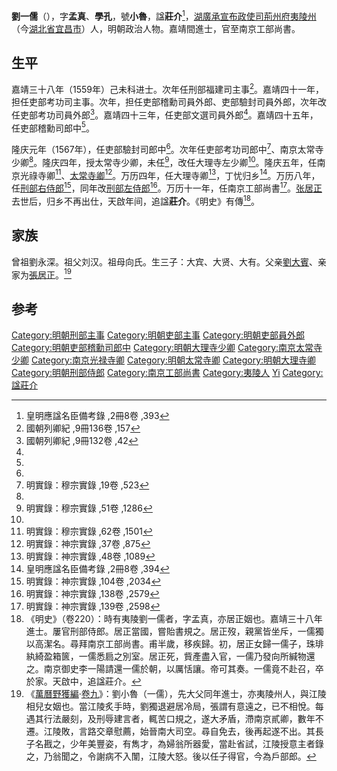 {{明清人物信息框
| 姓名 = 劉一儒
| 原名 =
| 圖片名稱 = 
| 圖片大小 = 220px
| 圖片說明 = 
| 最高職務 = 南京工部尚書
| 國家 = 大明
| 爵位 =
| 籍貫 = [[湖廣承宣布政使司|湖廣承宣布政使司]][[荊州府|荊州府]][[夷陵州|夷陵州]]
| 族裔 = 漢族
| 旗籍 = 
| 字號 = 字孟真，一字學孔
| 室名 = 
| 諡號 = 莊介（天啟間追諡）
| 出生日期 = 生年不詳
| 出生地點 = [[湖廣|湖廣]][[夷陵州|夷陵州]]
| 逝世日期 = [[萬曆|萬曆]]十三年（1585年）
| 逝世地點 = [[湖廣|湖廣]][[夷陵州|夷陵州]]
| 墓葬 =
| 配偶 =
| 親屬 = （親家）[[張居正|張居正]]
| 出身 = 
*嘉靖三十七年戊午科舉人
*嘉靖三十八年己未科進士出身
| 經歷 = 
| 著作 =
}}
'''劉一儒'''（{{bd|？||1585年}}），字'''孟真'''、'''學孔'''，號'''小魯'''，諡'''莊介'''<ref>皇明應諡名臣備考錄 ,2冊8卷 ,393</ref>，[[湖廣承宣布政使司|湖廣承宣布政使司]][[荊州府|荊州府]][[夷陵州|夷陵州]]（今[[湖北省|湖北省]][[宜昌市|宜昌市]]）人，明朝政治人物。嘉靖間進士，官至南京工部尚書。

==生平==
嘉靖三十八年（1559年）己未科进士。次年任刑部福建司主事<ref name="國朝列卿紀 ,9冊136卷 ,157">國朝列卿紀 ,9冊136卷 ,157</ref>。嘉靖四十一年，担任吏部考功司主事。次年，担任吏部稽勳司員外郎、吏部驗封司員外郎，次年改任吏部考功司員外郎<ref name="國朝列卿紀 ,9冊132卷 ,42">國朝列卿紀 ,9冊132卷 ,42</ref>。嘉靖四十三年，任吏部文選司員外郎<ref name="國朝列卿紀 ,9冊136卷 ,157"/>。嘉靖四十五年，任吏部稽勳司郎中<ref name="國朝列卿紀 ,9冊132卷 ,42"/>。

隆庆元年（1567年），任吏部驗封司郎中<ref name="國朝列卿紀 ,9冊132卷 ,42"/>。次年任吏部考功司郎中<ref name="明實錄：穆宗實錄 ,19卷 ,523">明實錄：穆宗實錄 ,19卷 ,523</ref>、南京太常寺少卿<ref name="明實錄：穆宗實錄 ,19卷 ,523"/>。隆庆四年，授太常寺少卿，未任<ref name="明實錄：穆宗實錄 ,51卷 ,1286">明實錄：穆宗實錄 ,51卷 ,1286</ref>，改任大理寺左少卿<ref name="明實錄：穆宗實錄 ,51卷 ,1286"/>。隆庆五年，任南京光祿寺卿<ref>明實錄：穆宗實錄 ,62卷 ,1501</ref>、[[太常寺卿|太常寺卿]]<ref>明實錄：神宗實錄 ,37卷 ,875</ref>。万历四年，任大理寺卿<ref>明實錄：神宗實錄 ,48卷 ,1089</ref>，丁忧归乡<ref>皇明應諡名臣備考錄 ,2冊8卷 ,394</ref>。万历八年，任[[刑部右侍郎|刑部右侍郎]]<ref>明實錄：神宗實錄 ,104卷 ,2034</ref>，同年改[[刑部左侍郎|刑部左侍郎]]<ref>明實錄：神宗實錄 ,138卷 ,2579</ref>。万历十一年，任南京工部尚書<ref>明實錄：神宗實錄 ,139卷 ,2598</ref>。[[张居正|张居正]]去世后，归乡不再出仕，天啟年间，追諡'''莊介'''。《明史》有傳<ref>《明史》（卷220）：時有夷陵劉一儒者，字孟真，亦居正姻也。嘉靖三十八年進士。屢官刑部侍郎。居正當國，嘗貽書規之。居正歿，親黨皆坐斥，一儒獨以高潔名。尋拜南京工部尚書。甫半歲，移疾歸。初，居正女歸一儒子，珠琲紈綺盈箱篋，一儒悉扃之別室。居正死，貲產盡入官，一儒乃發向所緘物還之。南京御史李一陽請還一儒於朝，以厲恬讓。帝可其奏。一儒竟不赴召，卒於家。天啟中，追諡莊介。</ref>。

==家族==
曾祖劉永深。祖父刘汉。祖母向氏。生三子：大宾、大贤、大有。父亲[[劉大賓|劉大賓]]、亲家为[[張居正|張居正]]。<ref>《[[萬曆野獲編|萬曆野獲編]]·[[s:萬曆野獲編/卷09|卷九]]》：劉小魯（一儒），先大父同年進士，亦夷陵州人，與江陵相兒女姻也。當江陵炙手時，劉獨退避居冷局，張謂有意遠之，已不相悅。每遇其行法嚴刻，及刑辱建言者，輒苦口規之，遂大矛盾，滯南京貳卿，數年不遷。江陵敗，言路交章慰薦，始晉南大司空。尋自免去，後再起遂不出。其長子名戡之，少年美豐姿，有雋才，為婦翁所器愛，當赴省試，江陵授意主者錄之，乃翁聞之，令謝病不入闈，江陵大怒。後以任子得官，今為戶部郎。</ref>

==参考==
{{reflist|2}}
{{嘉靖三十八年己未科殿試金榜}}

{{DEFAULTSORT:Liu劉}}
[[Category:明朝刑部主事|Category:明朝刑部主事]]
[[Category:明朝吏部主事|Category:明朝吏部主事]]
[[Category:明朝吏部員外郎|Category:明朝吏部員外郎]]
[[Category:明朝吏部稽勳司郎中|Category:明朝吏部稽勳司郎中]]
[[Category:明朝大理寺少卿|Category:明朝大理寺少卿]]
[[Category:南京太常寺少卿|Category:南京太常寺少卿]]
[[Category:南京光禄寺卿|Category:南京光禄寺卿]]
[[Category:明朝太常寺卿|Category:明朝太常寺卿]]
[[Category:明朝大理寺卿|Category:明朝大理寺卿]]
[[Category:明朝刑部侍郎|Category:明朝刑部侍郎]]
[[Category:南京工部尚書|Category:南京工部尚書]]
[[Category:夷陵人|Category:夷陵人]]
[[Category:刘姓|Yi]]
[[Category:諡莊介|Category:諡莊介]]
